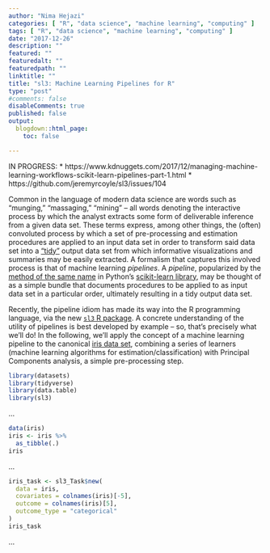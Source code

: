 ```yaml
---
author: "Nima Hejazi"
categories: [ "R", "data science", "machine learning", "computing" ]
tags: [ "R", "data science", "machine learning", "computing" ]
date: "2017-12-26"
description: ""
featured: ""
featuredalt: ""
featuredpath: ""
linktitle: ""
title: "sl3: Machine Learning Pipelines for R"
type: "post"
#comments: false
disableComments: true
published: false
output:
  blogdown::html_page:
    toc: false

---
```


IN PROGRESS:
* https://www.kdnuggets.com/2017/12/managing-machine-learning-workflows-scikit-learn-pipelines-part-1.html
* https://github.com/jeremyrcoyle/sl3/issues/104

Common in the language of modern data science are words such as "munging,"
"massaging," "mining" -- all words denoting the interactive process by which the
analyst extracts some form of deliverable inference from a given data set. These
terms express, among other things, the (often) convoluted process by which a set
of pre-processing and estimation procedures are applied to an input data set in
order to transform said data set into a
["tidy"](http://vita.had.co.nz/papers/tidy-data.html) output data set from which
informative visualizations and summaries may be easily extracted. A formalism
that captures this involved process is that of machine learning _pipelines_. A
_pipeline_, popularized by the [method of the same
name](http://scikit-learn.org/stable/modules/generated/sklearn.pipeline.Pipeline.html)
in Python's [scikit-learn library](http://scikit-learn.org/stable/index.html),
may be thought of as a simple bundle that documents procedures to be applied to
as input data set in a particular order, ultimately resulting in a tidy output
data set.

Recently, the pipeline idiom has made its way into the R programming language,
via the new [`sl3` R package](https://github.com/jeremyrcoyle/sl3). A concrete
understanding of the utility of pipelines is best developed by example -- so,
that's precisely what we'll do! In the following, we'll apply the concept of a
machine learning pipeline to the canonical [iris data set](), combining a series
of learners (machine learning algorithms for estimation/classification) with
Principal Components analysis, a simple pre-processing step.

```r
library(datasets)
library(tidyverse)
library(data.table)
library(sl3)
```

...

```r
data(iris)
iris <- iris %>%
  as_tibble(.)
iris
```

...

```r
iris_task <- sl3_Task$new(
  data = iris,
  covariates = colnames(iris)[-5],
  outcome = colnames(iris)[5],
  outcome_type = "categorical"
)
iris_task
```

...

```r
```

